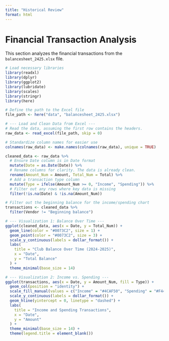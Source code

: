 ```yaml
---
title: "Historical Review"
format: html
---
```


# Financial Transaction Analysis

This section analyzes the financial transactions from the `balancesheet_2425.xlsx` file.

```r
# Load necessary libraries
library(readxl)
library(dplyr)
library(ggplot2)
library(lubridate)
library(scales)
library(stringr)
library(here)

# Define the path to the Excel file
file_path <- here("data", "balancesheet_2425.xlsx")

# --- Load and Clean Data from Excel ---
# Read the data, assuming the first row contains the headers.
raw_data <- read_excel(file_path, skip = 0)

# Standardize column names for easier use
colnames(raw_data) <- make.names(colnames(raw_data), unique = TRUE)

cleaned_data <- raw_data %>%
  # Ensure Date column is in Date format
  mutate(Date = as.Date(Date)) %>%
  # Rename columns for clarity. The data is already clean.
  rename(Amount_Num = Amount, Total_Num = Total) %>%
  # Add a transaction type column
  mutate(Type = ifelse(Amount_Num >= 0, "Income", "Spending")) %>%
  # Filter out any rows where key data is missing
  filter(!is.na(Date) & !is.na(Amount_Num))

# Filter out the beginning balance for the income/spending chart
transactions <- cleaned_data %>%
  filter(Vendor != "Beginning balance")

# --- Visualization 1: Balance Over Time ---
ggplot(cleaned_data, aes(x = Date, y = Total_Num)) +
  geom_line(color = "#0073C2", size = 1) +
  geom_point(color = "#0073C2", size = 3) +
  scale_y_continuous(labels = dollar_format()) +
  labs(
    title = "Club Balance Over Time (2024-2025)",
    x = "Date",
    y = "Total Balance"
  ) +
  theme_minimal(base_size = 14)

# --- Visualization 2: Income vs. Spending ---
ggplot(transactions, aes(x = Date, y = Amount_Num, fill = Type)) +
  geom_col(position = "identity") +
  scale_fill_manual(values = c("Income" = "#4CAF50", "Spending" = "#F44336")) +
  scale_y_continuous(labels = dollar_format()) +
  geom_hline(yintercept = 0, linetype = "dashed") +
  labs(
    title = "Income and Spending Transactions",
    x = "Date",
    y = "Amount"
  ) +
  theme_minimal(base_size = 14) +
  theme(legend.title = element_blank())
```
